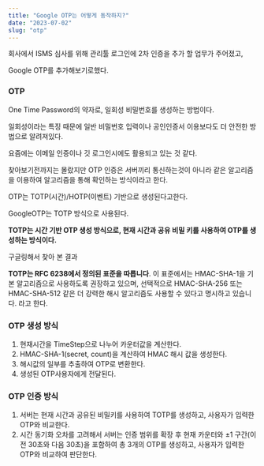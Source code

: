 ```yaml
---
title: "Google OTP는 어떻게 동작하지?"
date: "2023-07-02"
slug: "otp"
---
```


회사에서 ISMS 심사를 위해 관리툴 로그인에 2차 인증을 추가 할 업무가 주어졌고, 

Google OTP를 추가해보기로했다.

### OTP

One Time Password의 약자로, 일회성 비밀번호를 생성하는 방법이다. 

일회성이라는 특징 때문에 일반 비밀번호 입력이나 공인인증서 이용보다도 더 안전한 방법으로 알려져있다.

요즘에는 이메일 인증이나 깃 로그인시에도 활용되고 있는 것 같다.

찾아보기전까지는 몰랐지만 OTP 인증은 서버끼리 통신하는것이 아니라 같은 알고리즘을 이용하여 알고리즘을 통해 확인하는 방식이라고 한다.

OTP는 TOTP(시간)/HOTP(이벤트) 기반으로 생성된다고한다. 

GoogleOTP는 TOTP 방식으로 사용된다. 

**TOTP는 시간 기반 OTP 생성 방식으로, 현재 시간과 공유 비밀 키를 사용하여 OTP를 생성하는 방식이다.**

구글링해서 찾아 본 결과 

**TOTP는 RFC 6238에서 정의된 표준을 따릅니다**. 이 표준에서는 HMAC-SHA-1을 기본 알고리즘으로 사용하도록 권장하고 있으며, 선택적으로 HMAC-SHA-256 또는 HMAC-SHA-512 같은 더 강력한 해시 알고리즘도 사용할 수 있다고 명시하고 있습니다. 라고 한다. 

### OTP 생성 방식

1. 현재시간을 TimeStep으로 나누어 카운터값을 계산한다.
2. HMAC-SHA-1(secret, count)을 계산하여 HMAC 해시 값을 생성한다.
3. 해시값의 일부를 추출하여 OTP로 변환한다. 
4. 생성된 OTP사용자에게 전달된다.

### **OTP 인증 방식**

1. 서버는 현재 시간과 공유된 비밀키를 사용하여 TOTP를 생성하고, 사용자가 입력한 OTP와 비교한다. 
2. 시간 동기화 오차를 고려해서 서버는 인증 범위를 확장 후 현재 카운터와 ±1 구간(이전 30초와 다음 30초)을 포함하여 총 3개의 OTP를 생성하고, 사용자가 입력한 OTP와 비교하여 판단한다.